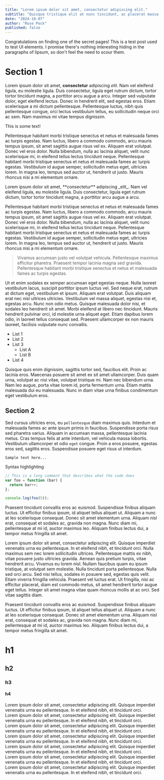 ```yaml
---
title: "Lorem ipsum dolor sit amet, consectetur adipiscing elit."
subtitle: "Quisque tristique elit at nunc tincidunt, ac placerat massa fringilla."
date: "2024-10-07"
author: "Rose Peck"
published: false
---
```



Congratulations on finding one of the secret pages!
This is a test post used to test UI elements.
I promise there's nothing interesting hiding in the paragraphs of lipsum, so don't feel the need to scour them.

# Section 1

Lorem ipsum dolor sit amet, **consectetur** adipiscing _elit_. Nam vel eleifend ligula, eu molestie ligula. Duis consectetur, ligula eget rutrum dictum, tortor tortor tincidunt magna, a porttitor arcu augue a arcu. Integer sed vulputate dolor, eget eleifend lectus. Donec in hendrerit elit, sed egestas eros. Etiam scelerisque a mi dictum pellentesque. Pellentesque luctus, nibh quis pellentesque congue, orci lectus vestibulum tellus, eu sollicitudin neque orci ac sem. Nam maximus mi vitae tempus dignissim. 

<Crane>This is some text!</Crane>

Pellentesque habitant morbi tristique senectus et netus et malesuada fames ac turpis egestas. Nam luctus, libero a commodo commodo, arcu mauris tempus ipsum, sit amet sagittis augue risus vel ex. Aliquam erat volutpat. Donec vel eros dolor. Nulla bibendum, nulla ac lacinia aliquet, velit nunc scelerisque mi, in eleifend tellus lectus tincidunt neque. Pellentesque habitant morbi tristique senectus et netus et malesuada fames ac turpis egestas. Vestibulum id augue semper, sollicitudin metus eget, ultricies lorem. In magna leo, tempus sed auctor ut, hendrerit ut justo. Mauris rhoncus nisi a mi elementum ornare.

<Crane>
  Lorem ipsum dolor sit amet, **consectetur** adipiscing _elit_. Nam vel eleifend ligula, eu molestie ligula. Duis consectetur, ligula eget rutrum dictum, tortor tortor tincidunt magna, a porttitor arcu augue a arcu.
</Crane>

Pellentesque habitant morbi tristique senectus et netus et malesuada fames ac turpis egestas. Nam luctus, libero a commodo commodo, arcu mauris tempus ipsum, sit amet sagittis augue risus vel ex. Aliquam erat volutpat. Donec vel eros dolor. Nulla bibendum, nulla ac lacinia aliquet, velit nunc scelerisque mi, in eleifend tellus lectus tincidunt neque. Pellentesque habitant morbi tristique senectus et netus et malesuada fames ac turpis egestas. Vestibulum id augue semper, sollicitudin metus eget, ultricies lorem. In magna leo, tempus sed auctor ut, hendrerit ut justo. Mauris rhoncus nisi a mi elementum ornare.

> Vivamus accumsan justo vel volutpat vehicula. Pellentesque maximus efficitur pharetra. Praesent tempor lacinia magna sed gravida. Pellentesque habitant morbi tristique senectus et netus et malesuada fames ac turpis egestas.

Ut et enim sodales ex semper accumsan eget egestas neque. Nulla laoreet vestibulum lacus, suscipit porttitor ipsum luctus vel. Sed neque erat, rutrum at dictum eget, vestibulum et ipsum. Aliquam erat volutpat. Duis aliquam erat nec nisl ultrices ultricies. Vestibulum vel massa aliquet, egestas nisi et, egestas arcu. Nunc non odio metus. Quisque malesuada dolor nisi, et sodales leo hendrerit sit amet. Morbi eleifend at libero nec tincidunt. Mauris hendrerit pulvinar orci, id molestie urna aliquet eget. Etiam dapibus lorem odio, in laoreet tellus consequat sed. Praesent ullamcorper ex non mauris laoreet, facilisis vulputate nunc convallis. 

- List 1
- List 2
- List 3
  - List A
  - List B
- List 4

Quisque quis enim dignissim, sagittis tortor sed, faucibus elit. Proin ac lacinia eros. Maecenas posuere sit amet ex sit amet ullamcorper. Duis quam urna, volutpat ac nisi vitae, volutpat tristique mi. Nam nec bibendum urna. Nam leo augue, porta vitae lorem id, porta fermentum urna. Etiam mattis malesuada dui eu malesuada. Nunc in diam vitae urna finibus condimentum eget vestibulum eros. 

## Section 2

Sed cursus ultricies eros, eu `pellentesque` diam maximus quis. Interdum et malesuada fames ac ante ipsum primis in faucibus. Suspendisse porta risus sed pharetra varius. Aliquam in accumsan massa, pellentesque lacinia metus. Cras tempus felis at ante interdum, vel vehicula massa lobortis. Vestibulum ullamcorper et odio `eget` congue. Proin a eros posuere, egestas eros sed, sagittis eros. Suspendisse posuere eget risus ut interdum. 

```
Sample text here...
```

Syntax highlighting

``` js
// This is a long comment that describes what the code does
var foo = function (bar) {
  return bar++;
};

console.log(foo(5));
```

Praesent tincidunt convallis eros ac euismod. Suspendisse finibus aliquam luctus. Ut efficitur finibus ipsum, id aliquet tellus aliquet ut. Aliquam a nunc at leo scelerisque consequat. Donec sit amet elementum urna. Aliquam nisl erat, consequat et sodales ac, gravida non magna. Nunc diam mi, pellentesque at mi id, auctor maximus leo. Aliquam finibus lectus dui, a tempor metus fringilla sit amet.

<TextBlock>
  Lorem ipsum dolor sit amet, consectetur adipiscing elit. Quisque imperdiet venenatis urna eu pellentesque. In et eleifend nibh, et tincidunt orci. Nulla maximus sem nec lorem sollicitudin ultrices. Pellentesque mattis ex nibh, vitae posuere justo ultricies gravida. Aenean quis pretium turpis, vitae hendrerit arcu. Vivamus eu lorem nisl. Nullam faucibus quam eu ipsum tristique, at volutpat sem molestie. Nulla tincidunt porta pellentesque. Nulla sed orci arcu. Sed nisi tellus, sodales in posuere sed, egestas quis velit. Etiam viverra fringilla vehicula. Praesent vel luctus erat. Ut fringilla, nisi ac efficitur placerat, diam est commodo metus, sit amet hendrerit tortor augue eget tellus. Integer sit amet magna vitae quam rhoncus mollis at ac orci. Sed vitae sagittis diam.
</TextBlock>

Praesent tincidunt convallis eros ac euismod. Suspendisse finibus aliquam luctus. Ut efficitur finibus ipsum, id aliquet tellus aliquet ut. Aliquam a nunc at leo scelerisque consequat. Donec sit amet elementum urna. Aliquam nisl erat, consequat et sodales ac, gravida non magna. Nunc diam mi, pellentesque at mi id, auctor maximus leo. Aliquam finibus lectus dui, a tempor metus fringilla sit amet.

# h1

## h2

### h3

#### h4 

<Typography level='title-lg'>
  Lorem ipsum dolor sit amet, consectetur adipiscing elit. Quisque imperdiet venenatis urna eu pellentesque. In et eleifend nibh, et tincidunt orci.
</Typography>
<br/>

<Typography level='title-md'>
  Lorem ipsum dolor sit amet, consectetur adipiscing elit. Quisque imperdiet venenatis urna eu pellentesque. In et eleifend nibh, et tincidunt orci.
</Typography>
<br/>

<Typography level='title-sm'>
  Lorem ipsum dolor sit amet, consectetur adipiscing elit. Quisque imperdiet venenatis urna eu pellentesque. In et eleifend nibh, et tincidunt orci.
</Typography>
<br/>

<Typography level='body-md'>
  Lorem ipsum dolor sit amet, consectetur adipiscing elit. Quisque imperdiet venenatis urna eu pellentesque. In et eleifend nibh, et tincidunt orci.
</Typography>
<br/>

<Typography level='body-lg'>
  Lorem ipsum dolor sit amet, consectetur adipiscing elit. Quisque imperdiet venenatis urna eu pellentesque. In et eleifend nibh, et tincidunt orci.
</Typography>
<br/>

<Typography level='body-sm'>
  Lorem ipsum dolor sit amet, consectetur adipiscing elit. Quisque imperdiet venenatis urna eu pellentesque. In et eleifend nibh, et tincidunt orci.
</Typography>
<br/>

<Typography level='body-xs'>
  Lorem ipsum dolor sit amet, consectetur adipiscing elit. Quisque imperdiet venenatis urna eu pellentesque. In et eleifend nibh, et tincidunt orci.
</Typography>
